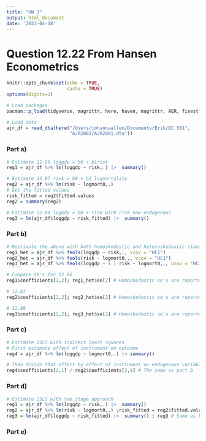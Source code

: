 ```yaml
---
title: "HW 3"
output: html_document
date: '2023-04-18'
---
```


# Question 12.22 From Hansen Econometrics

```r
knitr::opts_chunk$set(echo = TRUE,
                      cache = TRUE)
options(digits=2)
```

```r
# Load packages
pacman::p_load(tidyverse, magrittr, here, haven, magrittr, AER, fixest)

# Load data
ajr_df = read_dta(here("/Users/johannaallen/Documents/Erik/EC 581", 
                       "AJR2001/AJR2001.dta"))
```

### Part a)

```r
# Estimate 12.86 loggdp = b0 + b1risk
reg1 = ajr_df %>% lm(loggdp ~ risk,.) |>  summary()

# Estimate 12.87 risk = b0 + b1 logmortality
reg2 = ajr_df %>% lm(risk ~ logmort0,.) 
# Get the fitted values
risk_fitted = reg2$fitted.values
reg2 = summary(reg2)

# Estimate 12.88 logGdp = b0 + risk with risk now endogenous
reg3 = lm(ajr_df$loggdp ~ risk_fitted) |>  summary()

```

### Part b)

```r
# Restimate the above with both homoskedastic and heteroskedastic standard errors. The fixest package allows me to do this automatically
reg1_het = ajr_df %>% feols(loggdp ~ risk,., vcov = "HC1")
reg2_het = ajr_df %>% feols(risk ~ logmort0,., vcov = "HC1")
reg3_het = ajr_df %>% feols(loggdp ~ 1 | risk ~ logmort0,., vcov = "HC1")

# Compare SE's for 12.86
reg1$coefficients[2,2]; reg1_het$se[2] # Homoskedastic se's are reported

# 12.87
reg2$coefficients[2,2]; reg2_het$se[2] # Homoskedastic se's are reported

# 12.88
reg3$coefficients[2,2]; reg3_het$se[2] # Homoskedastic se's are reported
```

### Part c) 

```r
# Estimate 2SLS with indirect least squares
# First estimate effect of instrument on outcome
reg4 = ajr_df %>% lm(loggdp ~ logmort0,.) |> summary()

# Then divide that effect by effect of instrument on endogenous variable found in reg2
reg4$coefficients[2,1] / reg2$coefficients[2,1] # The same as part b
```


### Part d)

```r
# Estimate 2SLS with two stage approach
reg1 = ajr_df %>% lm(loggdp ~ risk,.) |>  summary()
reg2 = ajr_df %>% lm(risk ~ logmort0,.) ;risk_fitted = reg2$fitted.values
reg3 = lm(ajr_df$loggdp ~ risk_fitted) |>  summary() ; reg3 # Same as before
```

### Part e)

```r

```
























